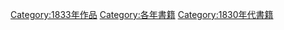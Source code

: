 {{Commonscat|1833 books}}

[[Category:1833年作品|Category:1833年作品]]
[[Category:各年書籍|Category:各年書籍]]
[[Category:1830年代書籍|Category:1830年代書籍]]